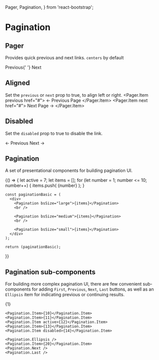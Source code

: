   Pager, Pagination,
} from 'react-bootstrap';

# Pagination

## Pager
Provides quick previous and next links. `centers` by default

<Playground>
  <Pager>
    <Pager.Item href="#">Previous</Pager.Item>{' '}
    <Pager.Item href="#">Next</Pager.Item>
  </Pager>
</Playground>

## Aligned
Set the `previous` or `next` prop to true, to align left or right.
<Playground>
  <Pager>
    <Pager.Item previous href="#">
      &larr; Previous Page
    </Pager.Item>
    <Pager.Item next href="#">
      Next Page &rarr;
    </Pager.Item>
  </Pager>
</Playground>

## Disabled

Set the `disabled` prop to true to disable the link.

<Playground>
  <Pager>
    <Pager.Item previous href="#">
      &larr; Previous
    </Pager.Item>
    <Pager.Item disabled next href="#">
      Next &rarr;
    </Pager.Item>
  </Pager>
</Playground>

## Pagination
A set of presentational components for building pagination UI.

<Playground>
  {() => {
    let active = 7;
    let items = [];
    for (let number = 1; number <= 10; number++) {
      items.push(
        <Pagination.Item key={number + '-key'} active={number === active}>{number}</Pagination.Item>
      );
    }

    const paginationBasic = (
      <div>
        <Pagination bsSize="large">{items}</Pagination>
        <br />

        <Pagination bsSize="medium">{items}</Pagination>
        <br />

        <Pagination bsSize="small">{items}</Pagination>
      </div>
    );

    return (paginationBasic);
  }}
</Playground>

## Pagination sub-components
For building more complex pagination UI, there are few convenient sub-components
for adding `First`, `Previous`, `Next`, `Last` buttons, as well as an `Ellipsis` item for indicating previous or continuing results.

<Playground>
  <Pagination>
    <Pagination.First />
    <Pagination.Prev />
    <Pagination.Item>{1}</Pagination.Item>
    <Pagination.Ellipsis />

    <Pagination.Item>{10}</Pagination.Item>
    <Pagination.Item>{11}</Pagination.Item>
    <Pagination.Item active>{12}</Pagination.Item>
    <Pagination.Item>{13}</Pagination.Item>
    <Pagination.Item disabled>{14}</Pagination.Item>

    <Pagination.Ellipsis />
    <Pagination.Item>{20}</Pagination.Item>
    <Pagination.Next />
    <Pagination.Last />
  </Pagination>
</Playground>

